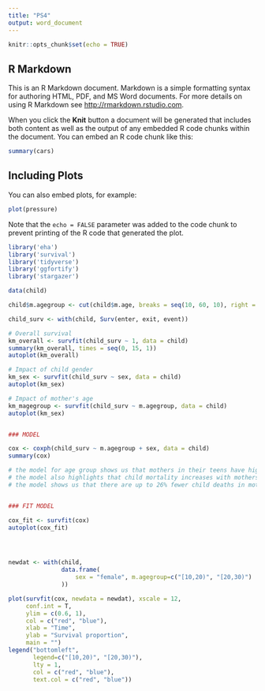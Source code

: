 ```yaml
---
title: "PS4"
output: word_document
---
```


```r
knitr::opts_chunk$set(echo = TRUE)
```

## R Markdown

This is an R Markdown document. Markdown is a simple formatting syntax for authoring HTML, PDF, and MS Word documents. For more details on using R Markdown see <http://rmarkdown.rstudio.com>.

When you click the **Knit** button a document will be generated that includes both content as well as the output of any embedded R code chunks within the document. You can embed an R code chunk like this:

```r
summary(cars)
```

## Including Plots

You can also embed plots, for example:

```r
plot(pressure)
```

Note that the `echo = FALSE` parameter was added to the code chunk to prevent printing of the R code that generated the plot.

```r
library('eha')
library('survival')
library('tidyverse')
library('ggfortify')
library('stargazer')

data(child)

child$m.agegroup <- cut(child$m.age, breaks = seq(10, 60, 10), right = FALSE)

child_surv <- with(child, Surv(enter, exit, event))

# Overall survival
km_overall <- survfit(child_surv ~ 1, data = child)
summary(km_overall, times = seq(0, 15, 1))
autoplot(km_overall) 

# Impact of child gender
km_sex <- survfit(child_surv ~ sex, data = child)
autoplot(km_sex)

# Impact of mother's age
km_magegroup <- survfit(child_surv ~ m.agegroup, data = child)
autoplot(km_sex)


### MODEL

cox <- coxph(child_surv ~ m.agegroup + sex, data = child)
summary(cox)

# the model for age group shows us that mothers in their teens have higher child mortality rates than the other age brackets
# the model also highlights that child mortality increases with mothers over the age of 40
# the model shows us that there are up to 26% fewer child deaths in mothers 20 and older versus teenage mothers


### FIT MODEL

cox_fit <- survfit(cox)
autoplot(cox_fit)




newdat <- with(child, 
               data.frame(
                   sex = "female", m.agegroup=c("[10,20)", "[20,30)")
               ))

plot(survfit(cox, newdata = newdat), xscale = 12,
     conf.int = T,
     ylim = c(0.6, 1),
     col = c("red", "blue"),
     xlab = "Time",
     ylab = "Survival proportion",
     main = "")
legend("bottomleft",
       legend=c("[10,20)", "[20,30)"),
       lty = 1, 
       col = c("red", "blue"),
       text.col = c("red", "blue"))
```

